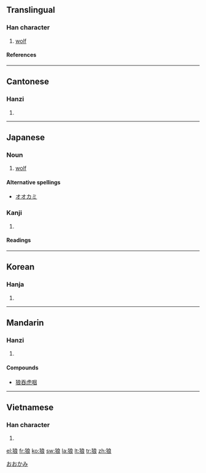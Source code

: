 {{see|狼}}

==Translingual==
===Han character===
{{Han char|rn=94|rad=犬|as=07|sn=10|four=4323<sub>2</sub>|canj=大竹戈日女 (KHIAV)}}
# [[wolf]]
====References====
{{Han ref|kx=0712.020|dkj=20432|dj=1124.030|hdz=21350.070|uh=72FC|ud=29436|bh=AF54|bd=44884}}
----
==Cantonese==
===Hanzi===
{{yue-hanzi|jyut=|y=long4}}
# {{defn|Cantonese}}
----
==Japanese==
===Noun===
{{ja-noun|k|hira=おおかみ|rom=ōkami}}

#[[wolf]]
[[Category:ja:Mammals|おおかみ]]
====Alternative spellings====
*[[オオカミ]]
===Kanji===
{{ja-kanji|grade=|rs=犬07}}
# {{defn|Japanese}} 
====Readings====
{{ja-readings|on=[[ろう]] (rō)|kun=[[おおかみ]] (ōkami)}}
----

==Korean==
===Hanja===
{{ko-hanja|hangeul=[[랑]]>[[낭]]|eumhun=이리|rv=rang>nang|mr=rang>nang|y=lang>nang}}
# {{defn|Korean}}
----
==Mandarin==
===Hanzi===
{{cmn-hanzi|pin=[[hǎng]] ([[hang3]]), [[láng]] ([[lang2]]), [[lǎng]] ([[lang3]]), [[làng]] ([[lang4]])|wg=hang<sup>3</sup>, lang<sup>2</sup>, lang<sup>3</sup>, lang<sup>4</sup>}}
# {{defn|Mandarin}}

====Compounds====
* [[狼吞虎咽]]<!-- is this a single word/idiom? -->
----
==Vietnamese==
===Han character===
{{vi-hantu|lang }}
# {{defn|Vietnamese}}

[[el:狼]]
[[fr:狼]]
[[ko:狼]]
[[sw:狼]]
[[la:狼]]
[[lt:狼]]
[[tr:狼]]
[[zh:狼]]